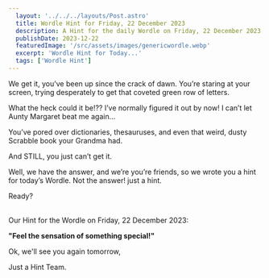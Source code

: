 ```yaml
---
  layout: '../../../layouts/Post.astro'
  title: Wordle Hint for Friday, 22 December 2023
  description: A Hint for the daily Wordle on Friday, 22 December 2023
  publishDate: 2023-12-22
  featuredImage: '/src/assets/images/genericwordle.webp'
  excerpt: 'Wordle Hint for Today...'
  tags: ['Wordle Hint']
---
```


  We get it, you’ve been up since the crack of dawn. You’re staring at your screen, trying desperately to get that coveted green row of letters. 

  What the heck could it be!??
  I’ve normally figured it out by now!
  I can’t let Aunty Margaret beat me again… 

  You’ve pored over dictionaries, thesauruses, and even that weird, dusty Scrabble book your Grandma had.

  And STILL, you just can’t get it. 

  Well, we have the answer, and we’re you’re friends, so we wrote you a hint for today’s Wordle.
  Not the answer! just a hint. 

  Ready?<br /><br />

  Our Hint for the Wordle on Friday, 22 December 2023:

  **"Feel the sensation of something special!"**

  Ok, we'll see you again tomorrow, 

  Just a Hint Team.
  
